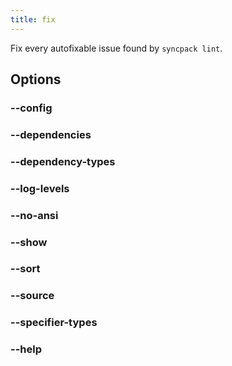 ```yaml
---
title: fix
---
```




Fix every autofixable issue found by `syncpack lint`.

## Options

<QuoteFilters />

### --config <Badge text="<file-path>" />

<ConfigOption command="fix" />

### --dependencies <Badge text="<dependency-name-pattern>" />

<DependenciesOption command="fix" />

### --dependency-types <Badge text="<comma-separated-dependency-type-names>" />

<DependencyTypesOption command="fix" />

### --log-levels <Badge text="<comma-separated-log-level-names>" />

<LogLevelsOption command="fix" />

### --no-ansi

<NoAnsiOption command="fix" />

### --show <Badge text="<comma-separated-detail-names>" />

<ShowOption command="fix" />

### --sort <Badge text="<choice>" />

<SortOption command="fix" />

### --source <Badge text="<file-pattern>" />

<SourceOption command="fix" />

### --specifier-types <Badge text="<comma-separated-specifier-type-names>" />

<SpecifierTypesOption command="fix" />

### --help

<HelpOption command="fix" />
